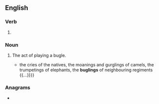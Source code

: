 ==English==

===Verb===
{{head|en|verb form}}

# {{present participle of|bugle|lang=en|nocat=1}}

===Noun===
{{en-noun}}

# The act of playing a bugle.
#* {{quote-text|lang=en|year=1862|author=Edmund Hope Verney|title=The Shannon's brigade in India|page=86|passage={{...}} the cries of the natives, the moanings and gurglings of camels, the trumpetings of elephants, the '''buglings''' of neighbouring regiments {{...}}}}

===Anagrams===
* {{anagrams|en|a=bggilnu|bulging}}